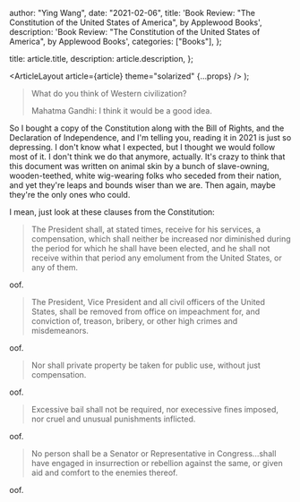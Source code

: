 
  author: "Ying Wang",
  date: "2021-02-06",
  title:
    'Book Review: "The Constitution of the United States of America", by Applewood Books',
  description:
    'Book Review: "The Constitution of the United States of America", by Applewood Books',
  categories: ["Books"],
};

  title: article.title,
  description: article.description,
};

  <ArticleLayout article={article} theme="solarized" {...props} />
);

> What do you think of Western civilization?
>
> Mahatma Gandhi: I think it would be a good idea.

So I bought a copy of the Constitution along with the Bill of Rights, and the
Declaration of Independence, and I'm telling you, reading it in 2021 is just so
depressing. I don't know what I expected, but I thought we would follow most of
it. I don't think we do that anymore, actually. It's crazy to think that this
document was written on animal skin by a bunch of slave-owning, wooden-teethed,
white wig-wearing folks who seceded from their nation, and yet they're leaps and
bounds wiser than we are. Then again, maybe they're the only ones who could.

I mean, just look at these clauses from the Constitution:

> The President shall, at stated times, receive for his services, a
> compensation, which shall neither be increased nor diminished during the
> period for which he shall have been elected, and he shall not receive within
> that period any emolument from the United States, or any of them.

oof.

> The President, Vice President and all civil officers of the United States,
> shall be removed from office on impeachment for, and conviction of, treason,
> bribery, or other high crimes and misdemeanors.

oof.

> Nor shall private property be taken for public use, without just compensation.

oof.

> Excessive bail shall not be required, nor execessive fines imposed, nor cruel
> and unusual punishments inflicted.

oof.

> No person shall be a Senator or Representative in Congress...shall have
> engaged in insurrection or rebellion against the same, or given aid and
> comfort to the enemies thereof.

oof.
